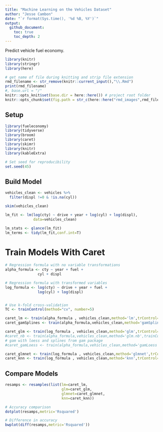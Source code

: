 ```yaml
---
title: "Machine Learning on the Vehicles Dataset"
author: "Jesse Cambon"
date: "`r format(Sys.time(), '%d %B, %Y')`"
output:
  github_document:
    toc: true
    toc_depth: 2
---
```


Predict vehicle fuel economy.

```r
library(knitr)
library(stringr)
library(here)

# get name of file during knitting and strip file extension
rmd_filename <- str_remove(knitr::current_input(),"\\.Rmd")
print(rmd_filename)
#, base.url = "/"
knitr::opts_knit$set(base.dir = here::here()) # project root folder
knitr::opts_chunk$set(fig.path = str_c(here::here("rmd_images",rmd_filename),'/'),echo=TRUE) # image path
```

## Setup

```r
library(fueleconomy)
library(tidyverse)
library(broom)
library(caret)
library(skimr)
library(knitr)
library(kableExtra)

# Set seed for reproducibility
set.seed(45)
```



## Build Model

```r

vehicles_clean <- vehicles %>%
  filter(displ !=0 & !is.na(cyl))

skim(vehicles_clean)

lm_fit <- lm(log(cty) ~ drive + year + log(cyl) + log(displ),
             data=vehicles_clean)

lm_stats <- glance(lm_fit)
lm_terms <- tidy(lm_fit,conf.int=T)


```

# Train Models With Caret

```r
# Regression formula with no variable transformations
alpha_formula <- cty ~ year + fuel +
               cyl + displ

# Regression formula with transformed variables
log_formula <- log(cty) ~ drive + year + fuel +
               log(cyl) + log(displ)


# Use k-fold cross-validation
TC <- trainControl(method="cv", number=5)

caret_lm <- train(alpha_formula , vehicles_clean,method='lm',trControl=TC)
caret_gamSplines <- train(alpha_formula,vehicles_clean,method='gamSpline',trainControl=TC)

caret_glm <- train(log_formula , vehicles_clean,method='glm',trControl=TC)
#caret_nb <- train(alpha_formula,vehicles_clean,method='glm.nb',trainControl=TC)
# gam with loess and splines from gam package
#caret_gamLoess <- train(alpha_formula,vehicles_clean,method='gamLoess',trainControl=TC)

caret_glmnet <- train(log_formula , vehicles_clean,method='glmnet',trControl=TC,tuneLength=5)
caret_knn <- train(log_formula , vehicles_clean,method='knn',trControl=TC)

```

## Compare Models

```r
resamps <- resamples(list(lm=caret_lm,
                          glm=caret_glm,
                          glmnet=caret_glmnet,
                          knn=caret_knn))

# Accuracy comparison
dotplot(resamps,metric='Rsquared')

# Difference in accuracy
bwplot(diff(resamps,metric='Rsquared'))
```
